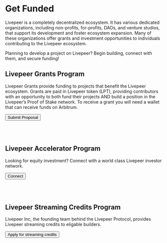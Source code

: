 # Get Funded

Livepeer is a completely decentralized ecosystem. It has various dedicated
organizations, including non-profits, for-profits, DAOs, and venture studios,
that support its development and foster ecosystem expansion. Many of these
organizations offer grants and investment opportunities to individuals
contributing to the Livepeer ecosystem.

Planning to develop a project on Livepeer? Begin building, connect with them,
and secure funding!

## Livepeer Grants Program

Livepeer Grants provide funding to projects that benefit the Livepeer ecosystem.
Grants are paid in Livepeer token (LPT), providing contributors with an
opportunity to both fund their projects AND build a position in the Livepeer’s
Proof of Stake network. To receive a grant you will need a wallet that can
receive funds on Arbitrum.

<Button variant="neutral">Submit Proposal</Button>

<br />
<br />

## Livepeer Accelerator Program

Looking for equity investment? Connect with a world class Livepeer investor
network.

<Button variant="neutral">Connect</Button>

<br />
<br />

## Livepeer Streaming Credits Program

Livepeer Inc, the founding team behind the Livepeer Protocol, provides Livepeer
streaming credits to eligable builders.

<Button variant="neutral">Apply for streaming credits</Button>
